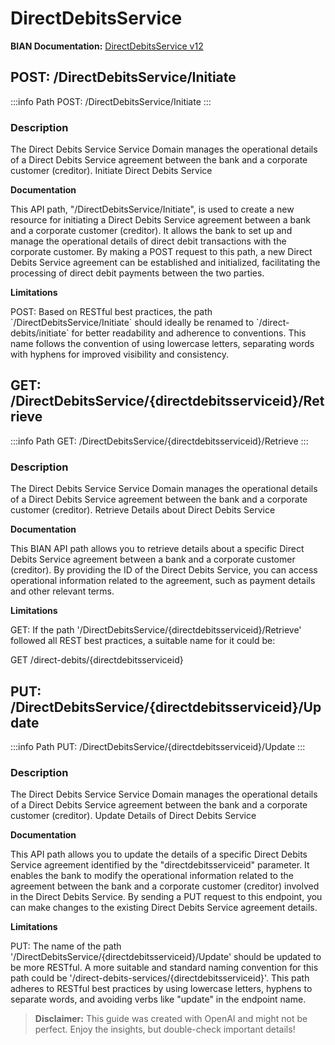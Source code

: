 # DirectDebitsService

**BIAN Documentation:** [DirectDebitsService v12](https://app.swaggerhub.com/apis/BIAN-3/DirectDebitsService/12.0.0)

## POST: /DirectDebitsService/Initiate

:::info Path
POST: /DirectDebitsService/Initiate
:::

### Description

The Direct Debits Service Service Domain manages the operational details of a Direct Debits Service agreement between the bank and a corporate customer \(creditor\)\.  Initiate Direct Debits Service

**Documentation**

This API path\, "/DirectDebitsService/Initiate"\, is used to create a new resource for initiating a Direct Debits Service agreement between a bank and a corporate customer \(creditor\)\. It allows the bank to set up and manage the operational details of direct debit transactions with the corporate customer\. By making a POST request to this path\, a new Direct Debits Service agreement can be established and initialized\, facilitating the processing of direct debit payments between the two parties\.

**Limitations**

POST: Based on RESTful best practices\, the path \`/DirectDebitsService/Initiate\` should ideally be renamed to \`/direct\-debits/initiate\` for better readability and adherence to conventions\. This name follows the convention of using lowercase letters\, separating words with hyphens for improved visibility and consistency\.

## GET: /DirectDebitsService/\{directdebitsserviceid\}/Retrieve

:::info Path
GET: /DirectDebitsService/\{directdebitsserviceid\}/Retrieve
:::

### Description

The Direct Debits Service Service Domain manages the operational details of a Direct Debits Service agreement between the bank and a corporate customer \(creditor\)\.  Retrieve Details about Direct Debits Service

**Documentation**

This BIAN API path allows you to retrieve details about a specific Direct Debits Service agreement between a bank and a corporate customer \(creditor\)\. By providing the ID of the Direct Debits Service\, you can access operational information related to the agreement\, such as payment details and other relevant terms\.

**Limitations**

GET: If the path '/DirectDebitsService/\{directdebitsserviceid\}/Retrieve' followed all REST best practices\, a suitable name for it could be:

GET /direct\-debits/\{directdebitsserviceid\}

## PUT: /DirectDebitsService/\{directdebitsserviceid\}/Update

:::info Path
PUT: /DirectDebitsService/\{directdebitsserviceid\}/Update
:::

### Description

The Direct Debits Service Service Domain manages the operational details of a Direct Debits Service agreement between the bank and a corporate customer \(creditor\)\.  Update Details of Direct Debits Service

**Documentation**

This API path allows you to update the details of a specific Direct Debits Service agreement identified by the "directdebitsserviceid" parameter\. It enables the bank to modify the operational information related to the agreement between the bank and a corporate customer \(creditor\) involved in the Direct Debits Service\. By sending a PUT request to this endpoint\, you can make changes to the existing Direct Debits Service agreement details\.

**Limitations**

PUT: The name of the path '/DirectDebitsService/\{directdebitsserviceid\}/Update' should be updated to be more RESTful\. A more suitable and standard naming convention for this path could be '/direct\-debits\-services/\{directdebitsserviceid\}'\. This path adheres to RESTful best practices by using lowercase letters\, hyphens to separate words\, and avoiding verbs like "update" in the endpoint name\.

> **Disclaimer:** This guide was created with OpenAI and might not be perfect. Enjoy the insights, but double-check important details!

